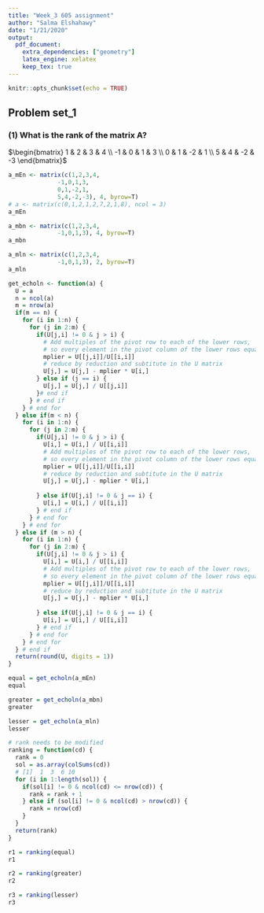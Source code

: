 ```yaml
---
title: "Week_3 605 assignment"
author: "Salma Elshahawy"
date: "1/21/2020"
output: 
  pdf_document: 
    extra_dependencies: ["geometry"]
    latex_engine: xelatex
    keep_tex: true
---
```


```r
knitr::opts_chunk$set(echo = TRUE)
```

## Problem set_1

### (1) What is the rank of the matrix A?

$\begin{bmatrix} 1 & 2 & 3 & 4 \\ -1 & 0 & 1 & 3 \\ 0 & 1 & -2 & 1 \\ 5 & 4 & -2 & -3 \end{bmatrix}$

```r
a_mEn <- matrix(c(1,2,3,4,
              -1,0,1,3,
              0,1,-2,1,
              5,4,-2,-3), 4, byrow=T)
# a <- matrix(c(0,1,2,1,2,7,2,1,8), ncol = 3)
a_mEn
```

```r
a_mbn <- matrix(c(1,2,3,4,
              -1,0,1,3), 4, byrow=T)
a_mbn
```

```r
a_mln <- matrix(c(1,2,3,4,
              -1,0,1,3), 2, byrow=T)
a_mln
```

```r
get_echoln <- function(a) {
  U = a
  n = ncol(a)
  m = nrow(a)
  if(m == n) {
    for (i in 1:n) {
      for (j in 2:m) {
        if(U[j,i] != 0 & j > i) {
          # Add multiples of the pivot row to each of the lower rows, 
          # so every element in the pivot column of the lower rows equals 0.
          mplier = U[[j,i]]/U[[i,i]]
          # reduce by reduction and subtitute in the U matrix
          U[j,] = U[j,] - mplier * U[i,]
        } else if (j == i) {
          U[j,] = U[j,] / U[[j,i]]
        }# end if
      } # end if 
    } # end for
  } else if(m < n) {
    for (i in 1:n) {
      for (j in 2:m) {
        if(U[j,i] != 0 & j > i) {
          U[i,] = U[i,] / U[[i,i]]
          # Add multiples of the pivot row to each of the lower rows, 
          # so every element in the pivot column of the lower rows equals 0.
          mplier = U[[j,i]]/U[[i,i]]
          # reduce by reduction and subtitute in the U matrix
          U[j,] = U[j,] - mplier * U[i,]
          
        } else if(U[j,i] != 0 & j == i) {
          U[i,] = U[i,] / U[[i,i]]
        } # end if
      } # end for
    } # end for
  } else if (m > n) {
    for (i in 1:n) {
      for (j in 2:m) {
        if(U[j,i] != 0 & j > i) {
          U[i,] = U[i,] / U[[i,i]]
          # Add multiples of the pivot row to each of the lower rows, 
          # so every element in the pivot column of the lower rows equals 0.
          mplier = U[[j,i]]/U[[i,i]]
          # reduce by reduction and subtitute in the U matrix
          U[j,] = U[j,] - mplier * U[i,]
          
        } else if(U[j,i] != 0 & j == i) {
          U[i,] = U[i,] / U[[i,i]]
        } # end if
      } # end for
    } # end for
  } # end if 
  return(round(U, digits = 1))
}

equal = get_echoln(a_mEn)
equal

greater = get_echoln(a_mbn)
greater

lesser = get_echoln(a_mln)
lesser
```
```r

# rank needs to be modified
ranking = function(cd) {
  rank = 0
  sol = as.array(colSums(cd))
  # [1]  1  3  6 10
  for (i in 1:length(sol)) {
    if(sol[i] != 0 & ncol(cd) <= nrow(cd)) {
      rank = rank + 1
    } else if (sol[i] != 0 & ncol(cd) > nrow(cd)) {
      rank = nrow(cd)
    }
  }
  return(rank)
}

r1 = ranking(equal)
r1

r2 = ranking(greater)
r2

r3 = ranking(lesser)
r3
```



